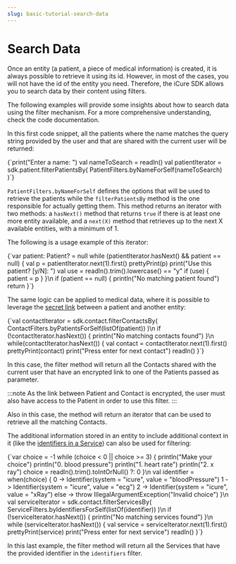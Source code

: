 ```yaml
---
slug: basic-tutorial-search-data
---
```



# Search Data
Once an entity (a patient, a piece of medical information) is created, it is always possible to retrieve it using its id.
However, in most of the cases, you will not have the id of the entity you need. Therefore, the iCure SDK allows you to
search data by their content using filters.

The following examples will provide some insights about how to search data using the filter mechanism. For a more
comprehensive understanding, check the code documentation.

In this first code snippet, all the patients where the name matches the query string provided by the user and that are
shared with the current user will be returned:

<SdkCode>
   <Kotlin>
{`print("Enter a name: ")
val nameToSearch = readln()
val patientIterator = sdk.patient.filterPatientsBy(
	PatientFilters.byNameForSelf(nameToSearch)
)`}
   </Kotlin>
</SdkCode>

`PatientFilters.byNameForSelf` defines the options that will be used to retrieve the patients while the `filterPatientsBy`
method is the one responsible for actually getting them. This method returns an iterator with two methods: a `hasNext()`
method that returns `true` if there is at least one more entity available, and a `next(X)` method that retrieves up to
the next X available entities, with a minimum of 1.

The following is a usage example of this iterator:

<SdkCode>
   <Kotlin>
{`var patient: Patient? = null
while (patientIterator.hasNext() && patient == null) {
	val p = patientIterator.next(1).first()
	prettyPrint(p)
	print("Use this patient? [y/N]: ")
	val use = readln().trim().lowercase() == "y"
	if (use) {
		patient = p
	}
}\n
if (patient == null) {
	println("No matching patient found")
	return
}`}
   </Kotlin>
</SdkCode>

The same logic can be applied to medical data, where it is possible to leverage the
[secret link](/nsdk/tutorial/basic/modules/basic-tutorial-create-medical-data#initiating-a-medical-examination) between
a patient and another entity:

<SdkCode>
   <Kotlin>
{`val contactIterator = sdk.contact.filterContactsBy(
	ContactFilters.byPatientsForSelf(listOf(patient))
)\n
if (!contactIterator.hasNext()) {
	println("No matching contacts found")
}\n
while(contactIterator.hasNext()) {
	val contact = contactIterator.next(1).first()
	prettyPrint(contact)
	print("Press enter for next contact")
	readln()
}`}
   </Kotlin>
</SdkCode>

In this case, the filter method will return all the Contacts shared with the current user that have an encrypted link
to one of the Patients passed as parameter.

:::note
As the link between Patient and Contact is encrypted, the user must also have access to the Patient in order to use
this filter.
:::

Also in this case, the method will return an iterator that can be used to retrieve all the matching Contacts.

The additional information stored in an entity to include additional context in it
(like the [identifiers in a Service](/nsdk/tutorial/basic/modules/basic-tutorial-create-medical-data#creating-scalar-medical-data-blood-pressure))
can also be used for filtering:

<SdkCode>
   <Kotlin>
{`var choice = -1
while (choice < 0 || choice >= 3) {
	println("Make your choice")
	println("0. blood pressure")
	println("1. heart rate")
	println("2. x ray")
	choice = readln().trim().toIntOrNull() ?: 0
}\n
val identifier = when(choice) {
	0 -> Identifier(system = "icure", value = "bloodPressure")
	1 -> Identifier(system = "icure", value = "ecg")
	2 -> Identifier(system = "icure", value = "xRay")
	else -> throw IllegalArgumentException("Invalid choice")
}\n
val serviceIterator = sdk.contact.filterServicesBy(
	ServiceFilters.byIdentifiersForSelf(listOf(identifier))
)\n
if (!serviceIterator.hasNext()) {
	println("No matching services found")
}\n
while (serviceIterator.hasNext()) {
	val service = serviceIterator.next(1).first()
	prettyPrint(service)
	print("Press enter for next service")
	readln()
}`}
   </Kotlin>
</SdkCode>

In this last example, the filter method will return all the Services that have the provided identifier in the `identifiers`
filter.
